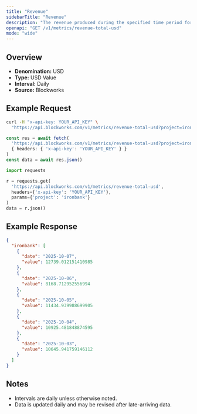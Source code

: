 ```yaml
---
title: "Revenue"
sidebarTitle: "Revenue"
description: "The revenue produced during the specified time period for given project."
openapi: "GET /v1/metrics/revenue-total-usd"
mode: "wide"
---
```


## Overview

- **Denomination:** USD
- **Type:** USD Value
- **Interval:** Daily
- **Source:** Blockworks

## Example Request

<CodeGroup>

```bash cURL
curl -H "x-api-key: YOUR_API_KEY" \
  "https://api.blockworks.com/v1/metrics/revenue-total-usd?project=ironbank"
```

```typescript TypeScript
const res = await fetch(
  'https://api.blockworks.com/v1/metrics/revenue-total-usd?project=ironbank',
  { headers: { 'x-api-key': 'YOUR_API_KEY' } }
)
const data = await res.json()
```

```python Python
import requests

r = requests.get(
  'https://api.blockworks.com/v1/metrics/revenue-total-usd',
  headers={'x-api-key': 'YOUR_API_KEY'},
  params={'project': 'ironbank'}
)
data = r.json()
```

</CodeGroup>

## Example Response

```json
{
  "ironbank": [
    {
      "date": "2025-10-07",
      "value": 12739.012151410985
    },
    {
      "date": "2025-10-06",
      "value": 8168.712952556994
    },
    {
      "date": "2025-10-05",
      "value": 11434.939988699905
    },
    {
      "date": "2025-10-04",
      "value": 10925.481848874595
    },
    {
      "date": "2025-10-03",
      "value": 10645.941759146112
    }
  ]
}
```

## Notes
- Intervals are daily unless otherwise noted.
- Data is updated daily and may be revised after late-arriving data.